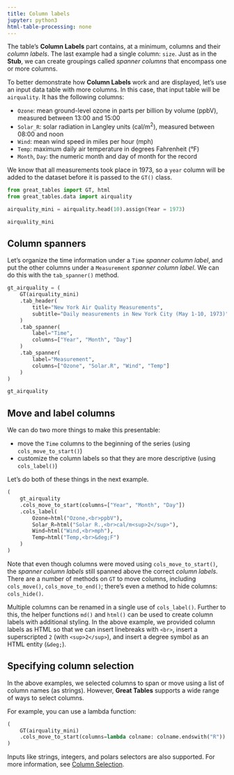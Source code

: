 ```yaml
---
title: Column labels
jupyter: python3
html-table-processing: none
---
```


The table's **Column Labels** part contains, at a minimum, columns and their *column labels*. The last example had a single column: `size`. Just as in the **Stub**, we can create groupings called *spanner columns* that encompass one or more columns.

To better demonstrate how **Column Labels** work and are displayed, let's use an input data table with more columns. In this case, that input table will be `airquality`. It has the following columns:

- `Ozone`: mean ground-level ozone in parts per billion by volume (ppbV), measured between 13:00 and 15:00
- `Solar_R`: solar radiation in Langley units (cal/m<sup>2</sup>), measured between 08:00 and noon
- `Wind`: mean wind speed in miles per hour (mph)
- `Temp`: maximum daily air temperature in degrees Fahrenheit (&deg;F)
- `Month`, `Day`: the numeric month and day of month for the record

We know that all measurements took place in 1973, so a `year` column will be added to the dataset before it is passed to the `GT()` class.

```python
from great_tables import GT, html
from great_tables.data import airquality

airquality_mini = airquality.head(10).assign(Year = 1973)

airquality_mini
```

## Column spanners

Let's organize the time information under a `Time` *spanner column label*, and put the other columns under a `Measurement` *spanner column label*. We can do this with the `tab_spanner()` method.


```python
gt_airquality = (
    GT(airquality_mini)
    .tab_header(
        title="New York Air Quality Measurements",
        subtitle="Daily measurements in New York City (May 1-10, 1973)"
    )
    .tab_spanner(
        label="Time",
        columns=["Year", "Month", "Day"]
    )
    .tab_spanner(
        label="Measurement",
        columns=["Ozone", "Solar.R", "Wind", "Temp"]
    )
)

gt_airquality
```

## Move and label columns

We can do two more things to make this presentable:

- move the `Time` columns to the beginning of the series (using `cols_move_to_start()`)
- customize the column labels so that they are more descriptive (using `cols_label()`)

Let's do both of these things in the next example.

```python
(
    gt_airquality
    .cols_move_to_start(columns=["Year", "Month", "Day"])
    .cols_label(
        Ozone=html("Ozone,<br>ppbV"),
        Solar_R=html("Solar R.,<br>cal/m<sup>2</sup>"),
        Wind=html("Wind,<br>mph"),
        Temp=html("Temp,<br>&deg;F")
    )
)
```


Note that even though columns were moved using `cols_move_to_start()`, the *spanner column labels* still spanned above the correct *column labels*. There are a number of methods on `GT`  to move columns, including `cols_move()`, `cols_move_to_end()`; there's even a method to hide columns: `cols_hide()`.

Multiple columns can be renamed in a single use of `cols_label()`. Further to this, the helper functions `md()` and `html()` can be used to create column labels with additional styling. In the above example, we provided column labels as HTML so that we can insert linebreaks with `<br>`, insert a superscripted `2` (with `<sup>2</sup>`), and insert a degree symbol as an HTML entity (`&deg;`).

## Specifying column selection

In the above examples, we selected columns to span or move using a list of column names (as strings). However, **Great Tables** supports a wide range of ways to select columns.

For example, you can use a lambda function:

```python
(
    GT(airquality_mini)
    .cols_move_to_start(columns=lambda colname: colname.endswith("R"))
)
```

Inputs like strings, integers, and polars selectors are also supported. For more information, see [Column Selection](./column-selection.qmd).
